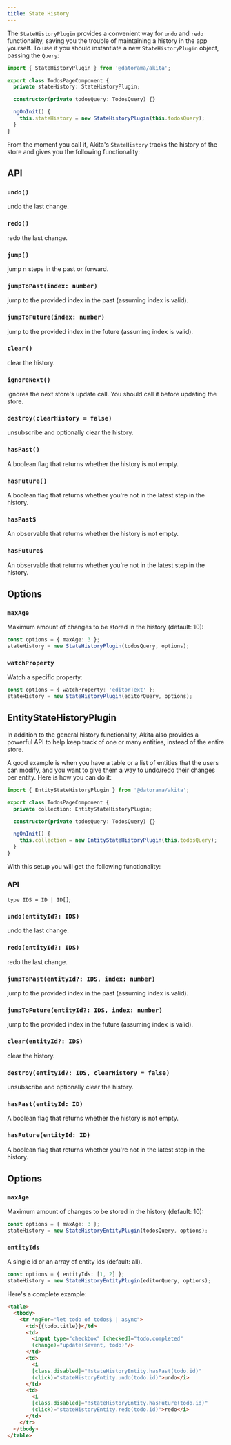 ```yaml
---
title: State History
---
```


The `StateHistoryPlugin` provides a convenient way for `undo` and `redo` functionality, saving you the trouble of maintaining a history in the app yourself. 
To use it you should instantiate a new `StateHistoryPlugin` object, passing the `Query`:

```ts title="todos.component.ts"
import { StateHistoryPlugin } from '@datorama/akita';

export class TodosPageComponent {
  private stateHistory: StateHistoryPlugin;

  constructor(private todosQuery: TodosQuery) {}

  ngOnInit() {
    this.stateHistory = new StateHistoryPlugin(this.todosQuery);
  }
}
```

From the moment you call it, Akita's `StateHistory` tracks the history of the store and gives you the following functionality:

## API

### `undo()` 
undo the last change.
### `redo()` 
redo the last change.
### `jump()`
jump n steps in the past or forward.
### `jumpToPast(index: number)` 
jump to the provided index in the past (assuming index is valid).
### `jumpToFuture(index: number)` 
jump to the provided index in the future (assuming index is valid).
### `clear()` 
clear the history. 
### `ignoreNext()` 
ignores the next store's update call. You should call it before updating the store. 
### `destroy(clearHistory = false)` 
unsubscribe and optionally clear the history.

### `hasPast()`
A boolean flag that returns whether the history is not empty.
### `hasFuture()`
A boolean flag that returns whether you're not in the latest step in the history.
### `hasPast$`
An observable that returns whether the history is not empty.
### `hasFuture$`
An observable that returns whether you're not in the latest step in the history.

## Options
### `maxAge`
Maximum amount of changes to be stored in the history (default: 10):
```ts
const options = { maxAge: 3 };
stateHistory = new StateHistoryPlugin(todosQuery, options);
```

### `watchProperty`
Watch a specific property:
```ts
const options = { watchProperty: 'editorText' };
stateHistory = new StateHistoryPlugin(editorQuery, options);
```

## EntityStateHistoryPlugin
In addition to the general history functionality,  Akita also provides a powerful API to help keep track of one or many entities, instead of the entire store. 

A good example is when you have a table or a list of entities that the users can modify, and you want to give them a way to undo/redo their changes per entity. Here is how you can do it:

```ts
import { EntityStateHistoryPlugin } from '@datorama/akita';

export class TodosPageComponent {
  private collection: EntityStateHistoryPlugin;

  constructor(private todosQuery: TodosQuery) {}

  ngOnInit() {
    this.collection = new EntityStateHistoryPlugin(this.todosQuery);
  }
}
```

With this setup you will get the following functionality:

### API
`type IDS = ID | ID[]`;

### `undo(entityId?: IDS)`
undo the last change.
### `redo(entityId?: IDS)`
redo the last change.
### `jumpToPast(entityId?: IDS, index: number)`
jump to the provided index in the past (assuming index is valid).
### `jumpToFuture(entityId?: IDS, index: number)`
jump to the provided index in the future (assuming index is valid).
### `clear(entityId?: IDS)` 
clear the history. 
### `destroy(entityId?: IDS, clearHistory = false)`
unsubscribe and optionally clear the history. 

### `hasPast(entityId: ID)`
A boolean flag that returns whether the history is not empty.
### `hasFuture(entityId: ID)`
A boolean flag that returns whether you're not in the latest step in the history.

## Options
### `maxAge`
Maximum amount of changes to be stored in the history (default: 10):
```ts
const options = { maxAge: 3 };
stateHistory = new StateHistoryEntityPlugin(todosQuery, options);
```

### `entityIds`
A single id or an array of entity ids (default: all).
```ts
const options = { entityIds: [1, 2] };
stateHistory = new StateHistoryEntityPlugin(editorQuery, options);
```

Here's a complete example:

```html title="todos.component.html"
<table>
  <tbody>
    <tr *ngFor="let todo of todos$ | async">
      <td>{{todo.title}}</td>
      <td>
        <input type="checkbox" [checked]="todo.completed" 
        (change)="update($event, todo)"/>
      </td>
      <td>
        <i 
        [class.disabled]="!stateHistoryEntity.hasPast(todo.id)"
        (click)="stateHistoryEntity.undo(todo.id)">undo</i>
      </td>
      <td>
        <i 
        [class.disabled]="!stateHistoryEntity.hasFuture(todo.id)"
        (click)="stateHistoryEntity.redo(todo.id)">redo</i>
      </td>
    </tr>
  </tbody>
</table>
```